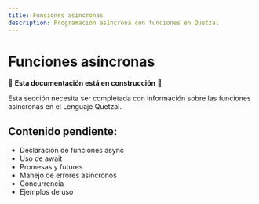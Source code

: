 ```yaml
---
title: Funciones asíncronas
description: Programación asíncrona con funciones en Quetzal
---
```


# Funciones asíncronas

🚧 **Esta documentación está en construcción** 🚧

Esta sección necesita ser completada con información sobre las funciones asíncronas en el Lenguaje Quetzal.

## Contenido pendiente:
- Declaración de funciones async
- Uso de await
- Promesas y futures
- Manejo de errores asíncronos
- Concurrencia
- Ejemplos de uso
